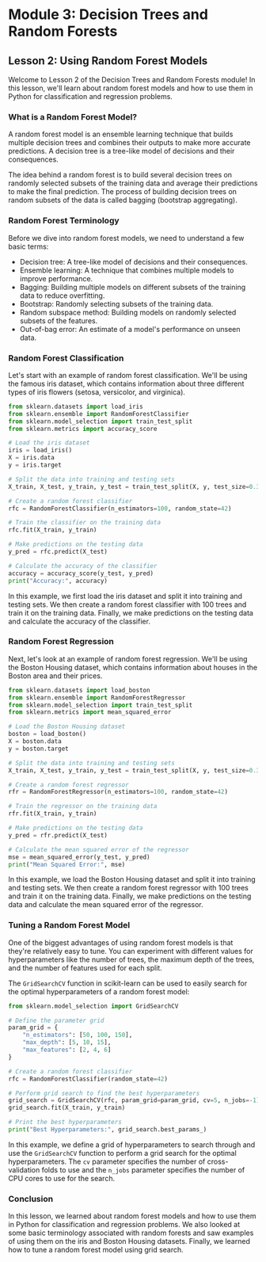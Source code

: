 # Module 3: Decision Trees and Random Forests

## Lesson 2: Using Random Forest Models

Welcome to Lesson 2 of the Decision Trees and Random Forests module! In this lesson, we'll learn about random forest models and how to use them in Python for classification and regression problems.

### What is a Random Forest Model?

A random forest model is an ensemble learning technique that builds multiple decision trees and combines their outputs to make more accurate predictions. A decision tree is a tree-like model of decisions and their consequences.

The idea behind a random forest is to build several decision trees on randomly selected subsets of the training data and average their predictions to make the final prediction. The process of building decision trees on random subsets of the data is called bagging (bootstrap aggregating).

### Random Forest Terminology

Before we dive into random forest models, we need to understand a few basic terms:

- Decision tree: A tree-like model of decisions and their consequences.
- Ensemble learning: A technique that combines multiple models to improve performance.
- Bagging: Building multiple models on different subsets of the training data to reduce overfitting.
- Bootstrap: Randomly selecting subsets of the training data.
- Random subspace method: Building models on randomly selected subsets of the features.
- Out-of-bag error: An estimate of a model's performance on unseen data.

### Random Forest Classification

Let's start with an example of random forest classification. We'll be using the famous iris dataset, which contains information about three different types of iris flowers (setosa, versicolor, and virginica).

```python
from sklearn.datasets import load_iris
from sklearn.ensemble import RandomForestClassifier
from sklearn.model_selection import train_test_split
from sklearn.metrics import accuracy_score

# Load the iris dataset
iris = load_iris()
X = iris.data
y = iris.target

# Split the data into training and testing sets
X_train, X_test, y_train, y_test = train_test_split(X, y, test_size=0.3, random_state=42)

# Create a random forest classifier
rfc = RandomForestClassifier(n_estimators=100, random_state=42)

# Train the classifier on the training data
rfc.fit(X_train, y_train)

# Make predictions on the testing data
y_pred = rfc.predict(X_test)

# Calculate the accuracy of the classifier
accuracy = accuracy_score(y_test, y_pred)
print("Accuracy:", accuracy)
```

In this example, we first load the iris dataset and split it into training and testing sets. We then create a random forest classifier with 100 trees and train it on the training data. Finally, we make predictions on the testing data and calculate the accuracy of the classifier.

### Random Forest Regression

Next, let's look at an example of random forest regression. We'll be using the Boston Housing dataset, which contains information about houses in the Boston area and their prices.

```python
from sklearn.datasets import load_boston
from sklearn.ensemble import RandomForestRegressor
from sklearn.model_selection import train_test_split
from sklearn.metrics import mean_squared_error

# Load the Boston Housing dataset
boston = load_boston()
X = boston.data
y = boston.target

# Split the data into training and testing sets
X_train, X_test, y_train, y_test = train_test_split(X, y, test_size=0.3, random_state=42)

# Create a random forest regressor
rfr = RandomForestRegressor(n_estimators=100, random_state=42)

# Train the regressor on the training data
rfr.fit(X_train, y_train)

# Make predictions on the testing data
y_pred = rfr.predict(X_test)

# Calculate the mean squared error of the regressor
mse = mean_squared_error(y_test, y_pred)
print("Mean Squared Error:", mse)
```

In this example, we load the Boston Housing dataset and split it into training and testing sets. We then create a random forest regressor with 100 trees and train it on the training data. Finally, we make predictions on the testing data and calculate the mean squared error of the regressor.

### Tuning a Random Forest Model

One of the biggest advantages of using random forest models is that they're relatively easy to tune. You can experiment with different values for hyperparameters like the number of trees, the maximum depth of the trees, and the number of features used for each split.

The `GridSearchCV` function in scikit-learn can be used to easily search for the optimal hyperparameters of a random forest model:

```python
from sklearn.model_selection import GridSearchCV

# Define the parameter grid
param_grid = {
    "n_estimators": [50, 100, 150],
    "max_depth": [5, 10, 15],
    "max_features": [2, 4, 6]
}

# Create a random forest classifier
rfc = RandomForestClassifier(random_state=42)

# Perform grid search to find the best hyperparameters
grid_search = GridSearchCV(rfc, param_grid=param_grid, cv=5, n_jobs=-1)
grid_search.fit(X_train, y_train)

# Print the best hyperparameters
print("Best Hyperparameters:", grid_search.best_params_)
```

In this example, we define a grid of hyperparameters to search through and use the `GridSearchCV` function to perform a grid search for the optimal hyperparameters. The `cv` parameter specifies the number of cross-validation folds to use and the `n_jobs` parameter specifies the number of CPU cores to use for the search.

### Conclusion

In this lesson, we learned about random forest models and how to use them in Python for classification and regression problems. We also looked at some basic terminology associated with random forests and saw examples of using them on the iris and Boston Housing datasets. Finally, we learned how to tune a random forest model using grid search.